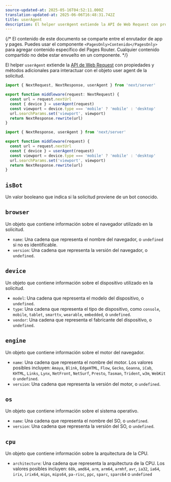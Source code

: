 ```yaml
---
source-updated-at: 2025-05-16T04:52:11.000Z
translation-updated-at: 2025-06-06T16:48:31.742Z
title: userAgent
description: El helper userAgent extiende la API de Web Request con propiedades y métodos adicionales para interactuar con el objeto user agent de la solicitud.
---
```


{/* El contenido de este documento se comparte entre el enrutador de app y pages. Puedes usar el componente `<PagesOnly>Contenido</PagesOnly>` para agregar contenido específico del Pages Router. Cualquier contenido compartido no debe estar envuelto en un componente. */}

El helper `userAgent` extiende la [API de Web Request](https://developer.mozilla.org/docs/Web/API/Request) con propiedades y métodos adicionales para interactuar con el objeto user agent de la solicitud.

```ts filename="middleware.ts" switcher
import { NextRequest, NextResponse, userAgent } from 'next/server'

export function middleware(request: NextRequest) {
  const url = request.nextUrl
  const { device } = userAgent(request)
  const viewport = device.type === 'mobile' ? 'mobile' : 'desktop'
  url.searchParams.set('viewport', viewport)
  return NextResponse.rewrite(url)
}
```

```js filename="middleware.js" switcher
import { NextResponse, userAgent } from 'next/server'

export function middleware(request) {
  const url = request.nextUrl
  const { device } = userAgent(request)
  const viewport = device.type === 'mobile' ? 'mobile' : 'desktop'
  url.searchParams.set('viewport', viewport)
  return NextResponse.rewrite(url)
}
```

## `isBot`

Un valor booleano que indica si la solicitud proviene de un bot conocido.

## `browser`

Un objeto que contiene información sobre el navegador utilizado en la solicitud.

- `name`: Una cadena que representa el nombre del navegador, o `undefined` si no es identificable.
- `version`: Una cadena que representa la versión del navegador, o `undefined`.

## `device`

Un objeto que contiene información sobre el dispositivo utilizado en la solicitud.

- `model`: Una cadena que representa el modelo del dispositivo, o `undefined`.
- `type`: Una cadena que representa el tipo de dispositivo, como `console`, `mobile`, `tablet`, `smarttv`, `wearable`, `embedded`, o `undefined`.
- `vendor`: Una cadena que representa el fabricante del dispositivo, o `undefined`.

## `engine`

Un objeto que contiene información sobre el motor del navegador.

- `name`: Una cadena que representa el nombre del motor. Los valores posibles incluyen: `Amaya`, `Blink`, `EdgeHTML`, `Flow`, `Gecko`, `Goanna`, `iCab`, `KHTML`, `Links`, `Lynx`, `NetFront`, `NetSurf`, `Presto`, `Tasman`, `Trident`, `w3m`, `WebKit` o `undefined`.
- `version`: Una cadena que representa la versión del motor, o `undefined`.

## `os`

Un objeto que contiene información sobre el sistema operativo.

- `name`: Una cadena que representa el nombre del SO, o `undefined`.
- `version`: Una cadena que representa la versión del SO, o `undefined`.

## `cpu`

Un objeto que contiene información sobre la arquitectura de la CPU.

- `architecture`: Una cadena que representa la arquitectura de la CPU. Los valores posibles incluyen: `68k`, `amd64`, `arm`, `arm64`, `armhf`, `avr`, `ia32`, `ia64`, `irix`, `irix64`, `mips`, `mips64`, `pa-risc`, `ppc`, `sparc`, `sparc64` o `undefined`